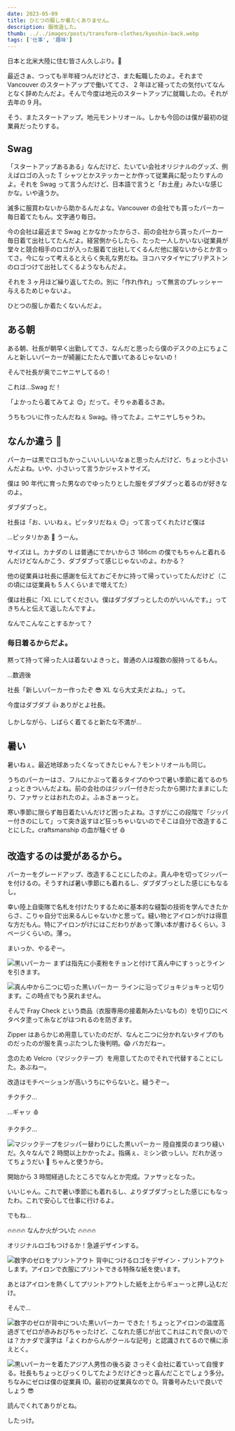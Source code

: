 ```yaml
---
date: 2023-05-09
title: ひとつの服しか着たくありません。
description: 服改造した。
thumb: ../../images/posts/transform-clothes/kyoshin-back.webp
tags: ['仕事', '趣味']
---
```


日本と北米大陸に住む皆さん久しぶり。🥳

最近さぁ、つっても半年経つんだけどさ、また転職したのよ。それまで Vancouver のスタートアップで働いててさ、 2 年ほど経ってたの気付いてなんとなく辞めたんだよ。そんで今度は地元のスタートアップに就職したの。それが去年の 9 月。

そう、またスタートアップ。地元モントリオール。しかも今回のは僕が最初の従業員だったりする。

## Swag

「スタートアップあるある」なんだけど、たいてい会社オリジナルのグッズ、例えばロゴの入った T シャツとかステッカーとか作って従業員に配ったりすんのよ。それを Swag って言うんだけど、日本語で言うと「お土産」みたいな感じかな。いや違うか。

滅多に服買わないから助かるんだよな。Vancouver の会社でも貰ったパーカー毎日着てたもん。文字通り毎日。

今の会社は最近まで Swag とかなかったからさ、前の会社から貰ったパーカー毎日着て出社してたんだよ。経営側からしたら、たった一人しかいない従業員が堂々と競合相手のロゴが入った服着て出社してくるんだ他に服ないからとか言ってさ。今になって考えるとえらく失礼な男だね。ヨコハマタイヤにブリヂストンのロゴつけて出社してくるようなもんだよ。

それを 3 ヶ月ほど繰り返してたの。別に「作れ作れ」って無言のプレッシャー与えるためじゃないよ。

ひとつの服しか着たくないんだよ。

## ある朝

ある朝、社長が朝早く出勤しててさ、なんだと思ったら僕のデスクの上にちょこんと新しいパーカーが綺麗にたたんで置いてあるじゃないの！

そんで社長が奥でニヤニヤしてるの！

これは…Swag だ！

「よかったら着てみてよ 😊」だって。そりゃあ着るさあ。

うちもついに作ったんだねぇ Swag。待ってたよ。ニヤニヤしちゃうわ。

## なんか違う 🤔

パーカーは黒でロゴもかっこいいしいいなぁと思ったんだけど、ちょっと小さいんだよね。いや、小さいって言うかジャストサイズ。

僕は 90 年代に育った男なのでゆったりとした服をダブダブっと着るのが好きなのよ。

ダブダブっと。

社長は「お、いいねぇ。ピッタリだねぇ 😊」って言ってくれたけど僕は

...ピッタリかあ 🤔 うーん。

サイズは L。カナダの L は普通にでかいからさ 186cm の僕でもちゃんと着れるんだけどなんかこう、ダブダブって感じじゃないのよ。わかる？

他の従業員は社長に感謝を伝えておごそかに持って帰っていってたんだけど（この頃には従業員も 5 人くらいまで増えてた）

僕は社長に「XL にしてください。僕はダブダブっとしたのがいいんです。」ってきちんと伝えて返したんですよ。

なんでこんなことするかって？

### 毎日着るからだよ。

黙って持って帰った人は着ないよきっと。普通の人は複数の服持ってるもん。

…数週後

社長「新しいパーカー作ったぞ 😎 XL なら大丈夫だよね。」って。

今度はダブダブ 👍 ありがとよ社長。

しかしながら、しばらく着てると新たな不満が…

## 暑い

暑いねぇ。最近地球あったくなってきたじゃん？モントリオールも同じ。

うちのパーカーはさ、フルにかぶって着るタイプのやつで暑い季節に着てるのちょっときついんだよね。前の会社のはジッパー付きだったから開けたままにしたり、ファサッとはおれたのよ。ふぁさぁーっと。

寒い季節に限らず毎日着たいんだけど困ったよね。さすがにこの段階で「ジッパー付きのにして」って突き返すほど狂っちゃいないのでそこは自分で改造することにした。craftsmanship の血が騒ぐぜ 🩸

## 改造するのは愛があるから。

パーカーをグレードアップ、改造することにしたのよ。真ん中を切ってジッパーを付けるの。そうすれば暑い季節にも着れるし、ダブダブっとした感じにもなるし。

幸い陸上自衛隊で名札を付けたりするために基本的な縫製の技術を学んできたからさ、こりゃ自分で出来るんじゃないかと思って。縫い物とアイロンがけは得意な方だもん。特にアイロンがけにはこだわりがあって薄い本が書けるくらい。3 ページくらいの。薄っ。

まいっか、やるぞー。

![黒いパーカー](../../images/posts/transform-clothes/hoodie-before.webp)
まずは指先に小麦粉をチョンと付けて真ん中にすぅっとラインを引きます。

![真ん中から二つに切った黒いパーカー](../../images/posts/transform-clothes/hoodie-cut.webp)
ラインに沿ってジョキジョキっと切ります。この時点でもう戻れません。

そんで Fray Check という商品（衣服専用の接着剤みたいなもの）を切り口にペタペタ塗って糸などがほつれるのを防ぎます。

Zipper はあらかじめ用意していたのだが、なんと二つに分かれないタイプのものだったのが服を真っぷたつした後判明。😱 バカだねー。

念のため Velcro（マジックテープ）を用意してたのでそれで代替することにした。あぶねー。

改造はモチベーションが高いうちにやらないと。縫うぞー。

チクチク…

…ギャッ 🩸

チクチク…

![マジックテープをジッパー替わりにした黒いパーカー](../../images/posts/transform-clothes/hoodie-velcro.webp)
陸自推奨のまつり縫いだ。久々なんで 2 時間以上かかったよ。指痛ぇ、ミシン欲っしい。だれか送ってちょうだい 🙏 ちゃんと使うから。

開始から 3 時間経過したところでなんとか完成。ファサッとなった。

いいじゃん。これで暑い季節にも着れるし、よりダブダブっとした感じにもなったわ。これで安心して仕事に行けるよ。

でもね…

🔥🔥🔥🔥 なんか火がついた 🔥🔥🔥🔥

オリジナルロゴもつけるか！急遽デザインする。

![数字のゼロをプリントアウト](../../images/posts/transform-clothes/logo-printing.webp)
背中につけるロゴをデザイン・プリントアウトします。アイロンで衣服にプリントできる特殊な紙を使います。

あとはアイロンを熱くしてプリントアウトした紙を上からギューっと押し込むだけ。

そんで…

![数字のゼロが背中についた黒いパーカー](../../images/posts/transform-clothes/hoodie-complete.webp)
できた！ちょっとアイロンの温度高過ぎてゼロが赤みおびちゃったけど、こなれた感じが出てこれはこれで良いのでは？カナダで漢字は「よくわからんがクールな記号」と認識されてるので横に添えとく。

![黒いパーカーを着たアジア人男性の後ろ姿](../../images/posts/transform-clothes/kyoshin-back.webp)
さっそく会社に着ていって自慢する。社長もちょっとびっくりしてたようだけどきっと喜んだことでしょう多分。ちなみにゼロは僕の従業員 ID。最初の従業員なので 0。背番号みたいで良いでしょう 😎

読んでくれてありがとね。

したっけ。

